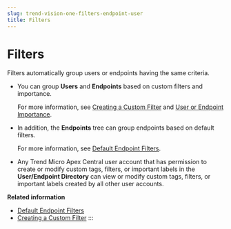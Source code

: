 ```yaml
---
slug: trend-vision-one-filters-endpoint-user
title: Filters
---
```

# Filters

Filters automatically group users or endpoints having the same criteria.

- You can group **Users** and **Endpoints** based on custom filters and importance.

  For more information, see [Creating a Custom Filter](creating-a-custom-filter-saas.mdx) and [User or Endpoint Importance](user-or-endpoint-importance.mdx).

- In addition, the **Endpoints** tree can group endpoints based on default filters.

  For more information, see [Default Endpoint Filters](default-endpoint-tree-filters.mdx).

- Any Trend Micro Apex Central user account that has permission to create or modify custom tags, filters, or important labels in the **User/Endpoint Directory** can view or modify custom tags, filters, or important labels created by all other user accounts.

**Related information**

- [Default Endpoint Filters](default-endpoint-tree-filters.mdx)
- [Creating a Custom Filter](creating-a-custom-filter-saas.mdx)
:::
